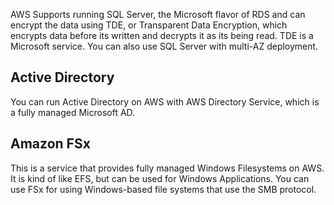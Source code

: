<PublicLayout>

AWS Supports running SQL Server, the Microsoft flavor of RDS and can encrypt
the data using TDE, or Transparent Data Encryption, which encrypts data
before its written and decrypts it as its being read. TDE is a Microsoft
service. You can also use SQL Server with multi-AZ deployment.

## Active Directory

You can run Active Directory on AWS with AWS Directory Service, which is a
fully managed Microsoft AD.

## Amazon FSx

This is a service that provides fully managed Windows Filesystems on AWS. It
is kind of like EFS, but can be used for Windows Applications. You can use
FSx for using Windows-based file systems that use the SMB protocol.

</PublicLayout>

